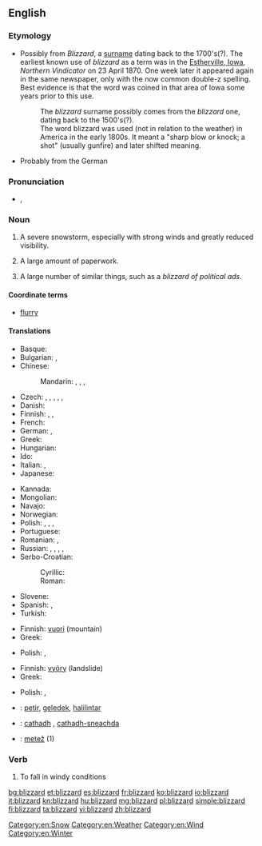 ==English==

===Etymology===
{{unk.}}
{{rel-top|etymology theories}}
* Possibly from ''Blizzard'', a [[surname]] dating back to the 1700's(?). The earliest known use of ''blizzard'' as a term was in the [[W:Estherville, Iowa|Estherville, Iowa]], ''Northern Vindicator'' on 23 April 1870.  One week later it appeared again in the same newspaper, only with the now common double-z spelling.  Best evidence is that the word was coined in that area of Iowa some years prior to this use.
*: The ''blizzard'' surname possibly comes from the ''blizzard'' one, dating back to the 1500's(?).
*: The word blizzard was used (not in relation to the weather) in America in the early 1800s. It meant a "sharp blow or knock; a shot" (usually gunfire) and later shifted meaning.
* Probably from the German {{term|blitzartig||lang=de|very fast, like a lightning}}
{{rel-bottom}}

===Pronunciation===
* {{IPA|/ˈblɪz.əd/}}, {{X-SAMPA|/"blIz.@d/}}

===Noun===
{{en-noun}}

# A severe snowstorm, especially with strong winds and greatly reduced visibility.
# {{figuratively}} A large amount of paperwork.
# {{figuratively}} A large number of similar things, such as a ''blizzard of political ads''.

====Coordinate terms====
* [[flurry]]

====Translations====
{{trans-top|severe snowstorm}}
* Basque: {{t+|eu|bisuts|xs=Basque}}
* Bulgarian: {{t+|bg|виелица|f|tr=viélica}},  {{t-|bg|фъртуна|f|tr=fǎrtúna}}
* Chinese:
*: Mandarin: {{t|cmn|暴風雪|sc=Hani}}, {{t+|cmn|暴风雪|tr=bàofēngxuě|sc=Hani}}, {{t|cmn|大風雪|sc=Hani}}, {{t+|cmn|大风雪|tr=dàfēngxuě|sc=Hani}}
* Czech: {{t-|cs|blizard|m}}, {{t-|cs|sněhová bouře|f}}, {{t-|cs|sněhová vichřice|f}}, {{t-|cs|vánice|f}}, {{t+|cs|metelice|f}}, {{t-|cs|chumelenice|f}}
* Danish: {{t-|da|snestorm|c}}
* Finnish: {{t+|fi|myräkkä}}, {{t+|fi|lumimyrsky}}, {{t+|fi|pyry}}
* French: {{t+|fr|blizzard|m}}
* German: {{t+|de|Schneesturm|m}}, {{t|de|Blizzard|m}}
* Greek: {{t+|el|χιονοθύελλα|f|tr=chionothýella}}
* Hungarian: {{t+|hu|hóvihar}}
* Ido: {{t-|io|nivegoza tempesto|xs=Ido}}
* Italian: {{t+|it|tormenta}}, {{t-|it|bufera di neve}}
* Japanese: {{t|ja|猛吹雪|tr=もうふぶき, mōfubuki|sc=Jpan}}
{{trans-mid}}
* Kannada: {{t+|kn|ಹಿಮಪಾತ|tr=himapāta|sc=Knda|xs=Kannada}}
* Mongolian: {{t-|mn|цасан шуурга|tr=tsasan šuurga|sc=Cyrl|xs=Mongolian}}
* Navajo: {{tø|nv|chííl bił hááyoł}}
* Norwegian: {{t+|no|snøstorm|m}}
* Polish: {{t-|pl|zamieć|f}}, {{t-|pl|zadymka|f}}, {{t-|pl|śnieżyca|f}}, {{t+|pl|blizzard|m}}
* Portuguese: {{t-|pt|nevão|m}}
* Romanian: {{t+|ro|viscol|m}},  {{t+|ro|vifor|m}}
* Russian: {{t+|ru|буран|m|tr=burán}}, {{t+|ru|пурга|f|tr=purgá}}, {{t+|ru|вьюга|f|tr=vʹjúga}}, {{t+|ru|метель|f|tr=metél'}}, {{t|ru|снежная буря|f|tr=snéžnaja búrja}}
* Serbo-Croatian:
*: Cyrillic: {{t-|sh|мећава|f|alt=мѐћава|sc=Cyrl|xs=Serbo-Croatian}}
*: Roman: {{t-|sh|mećava|f|alt=mèćava|xs=Serbo-Croatian}}
* Slovene: {{t|sl|blizzard|m}}
* Spanish: {{t+|es|ventisca|f}},  {{t-|es|tempestad de nieve}}
* Turkish: {{t+|tr|tipi}}
{{trans-bottom}}

{{trans-top|figuratively: large amount of paperwork}}
* Finnish: [[vuori]] (mountain)
* Greek: {{t-|el|χαρτομάνι|n|tr=chartománi}}
{{trans-mid}}
* Polish: {{t-|pl|nawał|m}}, {{t-|pl|nawała|f}}
{{trans-bottom}}

{{trans-top|large number of similar things}}
* Finnish: [[vyöry]] (landslide)
* Greek: {{t+|el|θύελλα|f|tr=thýella}}
{{trans-mid}}
* Polish: {{t-|pl|nawał|m}}, {{t-|pl|nawała|f}}
{{trans-bottom}}

{{checktrans-top}}
* {{ttbc|id}}: [[petir]], [[geledek]], [[halilintar]]
* {{ttbc|gd}}: [[cathadh]] {{m}}, [[cathadh-sneachda]] {{m}}
{{trans-mid}}
* {{ttbc|sl}}: [[metež]] {{m}} (1)
{{trans-bottom}}

===Verb===
{{en-verb}} {{impersonal}}

# {{context|of snow}} To fall in windy conditions

[[Category:en:Snow]]
[[Category:en:Weather]]
[[Category:en:Wind]]
[[Category:en:Winter]]

[[bg:blizzard]]
[[et:blizzard]]
[[es:blizzard]]
[[fr:blizzard]]
[[ko:blizzard]]
[[io:blizzard]]
[[it:blizzard]]
[[kn:blizzard]]
[[hu:blizzard]]
[[mg:blizzard]]
[[pl:blizzard]]
[[simple:blizzard]]
[[fi:blizzard]]
[[ta:blizzard]]
[[vi:blizzard]]
[[zh:blizzard]]